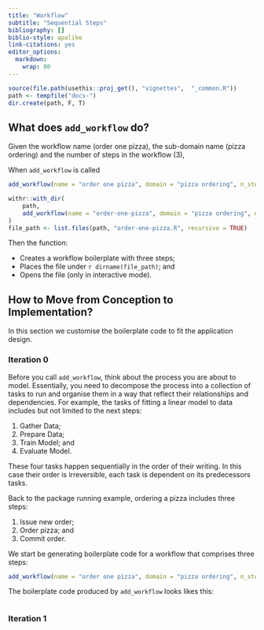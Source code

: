 ---
title: "Workflow"
subtitle: "Sequential Steps"
bibliography: []
biblio-style: apalike
link-citations: yes
editor_options: 
  markdown: 
    wrap: 80
---

```{r, include = FALSE}
source(file.path(usethis::proj_get(), "vignettes",  "_common.R"))
path <- tempfile("docs-")
dir.create(path, F, T)
```

## What does `add_workflow` do?

Given the workflow name (order one pizza), the sub-domain name (pizza ordering)
and the number of steps in the workflow (3),

When `add_workflow` is called

```{r, eval = FALSE, echo = TRUE}
add_workflow(name = "order one pizza", domain = "pizza ordering", n_step = 3)
```

```{r, eval = TRUE, echo = FALSE}
withr::with_dir(
    path,
    add_workflow(name = "order-one-pizza", domain = "pizza ordering", n_step = 3)
)
file_path <- list.files(path, "order-one-pizza.R", recursive = TRUE)
```

Then the function:

* Creates a workflow boilerplate with three steps;
* Places the file under ``r dirname(file_path)``; and
* Opens the file (only in interactive mode).

## How to Move from Conception to Implementation?

In this section we customise the boilerplate code to fit the application design.

### Iteration 0

Before you call `add_workflow`, think about the process you are about to model.
Essentially, you need to decompose the process into a collection of tasks to run
and organise them in a way that reflect their relationships and dependencies.
For example, the tasks of fitting a linear model to data includes but not
limited to the next steps:

1. Gather Data;
2. Prepare Data;
3. Train Model; and
4. Evaluate Model.

These four tasks happen sequentially in the order of their writing. In this case
their order is irreversible, each task is dependent on its predecessors tasks.

Back to the package running example, ordering a pizza includes three steps:

1. Issue new order;
2. Order pizza; and
3. Commit order.

We start be generating boilerplate code for a workflow that comprises three
steps:

```{r, eval = FALSE, echo = TRUE}
add_workflow(name = "order one pizza", domain = "pizza ordering", n_step = 3)
```

The boilerplate code produced by `add_workflow` looks likes this:

```{r code = readLines(fs::path(path, file_path)), eval=FALSE, echo=TRUE}
```

### Iteration 1

<!-- In this iteration we rename the generic names of the steps. Each step name, -->
<!-- should reveal you why the step exists, what it does and how it is used. What makes for a good step name? -->

<!-- If this is your first workflow in the project, strive to create as few elements -->
<!-- as possible, and yet have most of the different element types appear once. For -->
<!-- example, if your domain requires you to fit regression models to five target -->
<!-- variables, that is, you need five model objects, then start by modelling a -->
<!-- single model. Yet, include all the necessary steps to fit the single model. In -->
<!-- this case you may want to have the following steps: -->
